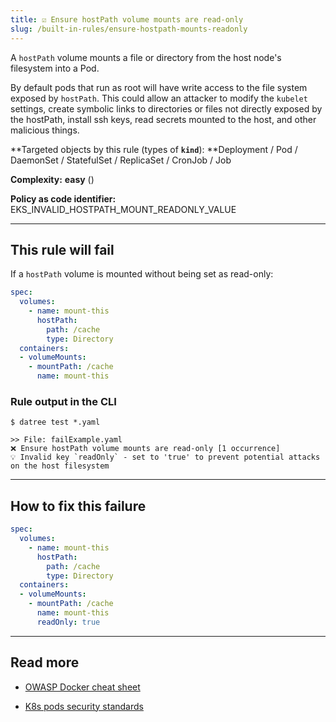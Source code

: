 ```yaml
---
title: ☑️ Ensure hostPath volume mounts are read-only
slug: /built-in-rules/ensure-hostpath-mounts-readonly
---
```



A `hostPath` volume mounts a file or directory from the host node's filesystem into a Pod.  

By default pods that run as root will have write access to the file system exposed by `hostPath`. This could allow an attacker to modify the `kubelet` settings, create symbolic links to directories or files not directly exposed by the hostPath, install ssh keys, read secrets mounted to the host, and other malicious things.

**Targeted objects by this rule (types of **`kind`**): **Deployment / Pod / DaemonSet / StatefulSet / ReplicaSet / CronJob / Job

**Complexity:** **easy** (<Complexity/>)

**Policy as code identifier:** EKS_INVALID_HOSTPATH_MOUNT_READONLY_VALUE

---

## This rule will fail

If a `hostPath` volume is mounted without being set as read-only:

```yaml
spec:
  volumes:
    - name: mount-this
      hostPath: 
        path: /cache
        type: Directory
  containers:
  - volumeMounts:
    - mountPath: /cache
      name: mount-this
```

### Rule output in the CLI

```terminal
$ datree test *.yaml

>> File: failExample.yaml
❌ Ensure hostPath volume mounts are read-only [1 occurrence]
💡 Invalid key `readOnly` - set to 'true' to prevent potential attacks on the host filesystem
```

---

## How to fix this failure

```yaml
spec:
  volumes:
    - name: mount-this
      hostPath: 
        path: /cache
        type: Directory
  containers:
  - volumeMounts:
    - mountPath: /cache
      name: mount-this
      readOnly: true
```

---

## Read more

- [OWASP Docker cheat sheet](https://cheatsheetseries.owasp.org/cheatsheets/Docker_Security_Cheat_Sheet.html#rule-3-limit-capabilities-grant-only-specific-capabilities-needed-by-a-container)

- [K8s pods security standards](https://kubernetes.io/docs/concepts/security/pod-security-standards/)
